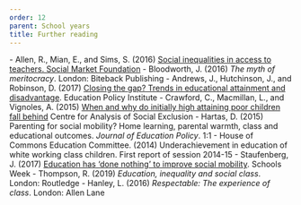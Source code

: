 ```yaml
---
order: 12
parent: School years
title: Further reading
---
```


<FurtherReading>
  - Allen, R., Mian, E., and Sims, S. (2016) <a href="https://www.smf.co.uk/wp-content/uploads/2016/04/Social-Market-Foundation-Social-inequalities-in-access-to-teachers-Embargoed-0001-280416.pdf">Social inequalities in access to teachers. Social Market Foundation</a>
  - Bloodworth, J. (2016) <i>The myth of meritocracy</i>. London: Biteback Publishing 
  - Andrews, J., Hutchinson, J., and Robinson, D. (2017) <a href="https://epi.org.uk/publications-and-research/closing-gap-trends-educational-attainment-disadvantage/">Closing the gap? Trends in educational attainment and disadvantage</a>. Education Policy Institute
  - Crawford, C., Macmillan, L., and Vignoles, A. (2015) <a href="https://trustforlondon.fra1.digitaloceanspaces.com/media/documents/WP20_TrpRbg5.pdf">When and why do initially high attaining poor children fall behind</a> Centre for Analysis of Social Exclusion
  - Hartas, D. (2015) Parenting for social mobility? Home learning, parental warmth, class and educational outcomes. <i>Journal of Education Policy</i>. 1:1
  - House of Commons Education Committee. (2014) Underachievement in education of white working class children. First report of session 2014-15
  - Staufenberg, J. (2017) <a href="https://schoolsweek.co.uk/education-has-done-nothing-to-improve-social-mobility/">Education has ‘done nothing’ to improve social mobility</a>. Schools Week
  - Thompson, R. (2019) <i>Education, inequality and social class</i>. London: Routledge
  - Hanley, L. (2016) <i>Respectable: The experience of class</i>. London: Allen Lane
</FurtherReading>


